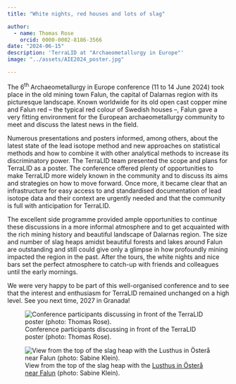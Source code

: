```yaml
---
title: "White nights, red houses and lots of slag"

author: 
  - name: Thomas Rose
    orcid: 0000-0002-8186-3566
date: "2024-06-15"
description: 'TerraLID at "Archaeometallurgy in Europe"'
image: "../assets/AIE2024_poster.jpg"

---
```


The 6^th^ Archaeometallurgy in Europe conference (11 to 14 June 2024) took place in the old mining town Falun, the capital of Dalarnas region with its picturesque landscape. Known worldwide for its old open cast copper mine and Falun red – the typical red colour of Swedish houses –, Falun gave a very fitting environment for the European archaeometallurgy community to meet and discuss the latest news in the field. 

Numerous presentations and posters informed, among others, about the latest state of the lead isotope method and new approaches on statistical methods and how to combine it with other analytical methods to increase its discriminatory power. The TerraLID team presented the scope and plans for TerraLID as a poster. The conference offered plenty of opportunities to make TerraLID more widely known in the community and to discuss its aims and strategies on how to move forward. Once more, it became clear that an infrastructure for easy access to and standardised documentation of lead isotope data and their context are urgently needed and that the community is full with anticipation for TerraLID. 

The excellent side programme provided ample opportunities to continue these discussions in a more informal atmosphere and to get acquainted with the rich mining history and beautiful landscape of Dalarnas region. The size and number of slag heaps amidst beautiful forests and lakes around Falun are outstanding and still could give only a glimpse in how profoundly mining impacted the region in the past. After the tours, the white nights and nice bars set the perfect atmosphere to catch-up with friends and colleagues until the early mornings. 

We were very happy to be part of this well-organised conference and to see that the interest and enthusiasm for TerraLID remained unchanged on a high level. See you next time, 2027 in Granada! 

::: {layout-ncol=2}
![Conference participants discussing in front of the TerraLID poster (photo: Thomas Rose).](../assets/AIE2024_poster.jpg){fig-alt="Three persons standing in front of a poster wall discussing and ponting at the poster presenting TerraLID." group="my-gallery"}

![View from the top of the slag heap with the [Lusthus in Österå near Falun]( https://maps.app.goo.gl/cZZi3mmwcrz2QU9p6) (photo: Sabine Klein).](../assets/AIE2024_landscape.jpg){fig-alt="View from a slag heap towards houses with a lake in the background and forested hills at the horizon under ragged clouds" group="my-gallery"}
:::